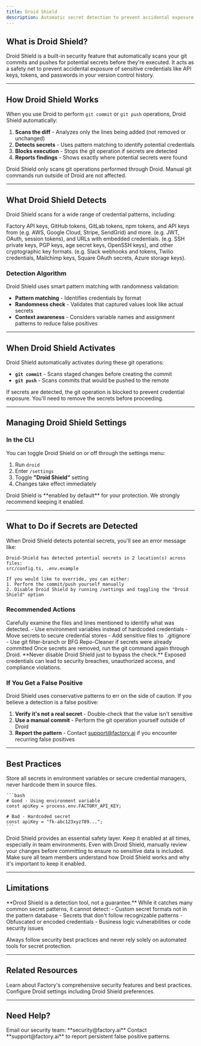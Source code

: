 ```yaml
---
title: Droid Shield
description: Automatic secret detection to prevent accidental exposure of credentials in your git commits and pushes.
---
```


## What is Droid Shield?

Droid Shield is a built-in security feature that automatically scans your git commits and pushes for potential secrets before they're executed. It acts as a safety net to prevent accidental exposure of sensitive credentials like API keys, tokens, and passwords in your version control history.

---

## How Droid Shield Works

When you use Droid to perform `git commit` or `git push` operations, Droid Shield automatically:

1. **Scans the diff** - Analyzes only the lines being added (not removed or unchanged)
2. **Detects secrets** - Uses pattern matching to identify potential credentials
3. **Blocks execution** - Stops the git operation if secrets are detected
4. **Reports findings** - Shows exactly where potential secrets were found

<Note>
  Droid Shield only scans git operations performed through Droid. Manual git commands run outside of Droid are not affected.
</Note>

---

## What Droid Shield Detects

Droid Shield scans for a wide range of credential patterns, including:

<CardGroup cols={2}>
  <Card title="API Keys & Tokens" icon="key">
    Factory API keys, GitHub tokens, GitLab tokens, npm tokens, and API keys from (e.g. AWS, Google Cloud, Stripe, SendGrid) and more.
  </Card>
  <Card title="Authentication Credentials" icon="user-lock">
    (e.g. JWT, OAuth, session tokens), and URLs with embedded credentials.
  </Card>
  <Card title="Private Keys" icon="file-shield">
    (e.g. SSH private keys, PGP keys, age secret keys, OpenSSH keys), and other cryptographic key formats.
  </Card>
  <Card title="Service-Specific Secrets" icon="cloud">
    (e.g. Slack webhooks and tokens, Twilio credentials, Mailchimp keys, Square OAuth secrets, Azure storage keys).
  </Card>
</CardGroup>

### Detection Algorithm

Droid Shield uses smart pattern matching with randomness validation:

- **Pattern matching** - Identifies credentials by format
- **Randomness check** - Validates that captured values look like actual secrets
- **Context awareness** - Considers variable names and assignment patterns to reduce false positives

---

## When Droid Shield Activates

Droid Shield automatically activates during these git operations:

- **`git commit`** - Scans staged changes before creating the commit
- **`git push`** - Scans commits that would be pushed to the remote

<Warning>
  If secrets are detected, the git operation is blocked to prevent credential exposure. You'll need to remove the secrets before proceeding.
</Warning>

---

## Managing Droid Shield Settings

### In the CLI

You can toggle Droid Shield on or off through the settings menu:

1. Run `droid`
2. Enter `/settings`
3. Toggle **"Droid Shield"** setting
4. Changes take effect immediately

<Info>
  Droid Shield is **enabled by default** for your protection. We strongly recommend keeping it enabled.
</Info>

---

## What to Do if Secrets are Detected

When Droid Shield detects potential secrets, you'll see an error message like:

```
Droid-Shield has detected potential secrets in 2 location(s) across files:
src/config.ts, .env.example

If you would like to override, you can either:
1. Perform the commit/push yourself manually
2. Disable Droid Shield by running /settings and toggling the "Droid Shield" option
```

### Recommended Actions

<Steps>
  <Step title="Review the findings">
    Carefully examine the files and lines mentioned to identify what was detected.
  </Step>
  <Step title="Remove the secrets">
    - Use environment variables instead of hardcoded credentials
    - Move secrets to secure credential stores
    - Add sensitive files to `.gitignore`
    - Use git filter-branch or BFG Repo-Cleaner if secrets were already committed
  </Step>
  <Step title="Retry the operation">
    Once secrets are removed, run the git command again through Droid.
  </Step>
</Steps>

<Warning>
  **Never disable Droid Shield just to bypass the check.** Exposed credentials can lead to security breaches, unauthorized access, and compliance violations.
</Warning>

### If You Get a False Positive

Droid Shield uses conservative patterns to err on the side of caution. If you believe a detection is a false positive:

1. **Verify it's not a real secret** - Double-check that the value isn't sensitive
2. **Use a manual commit** - Perform the git operation yourself outside of Droid
3. **Report the pattern** - Contact support@factory.ai if you encounter recurring false positives

---

## Best Practices

<AccordionGroup>
  <Accordion title="Use environment variables">
    Store all secrets in environment variables or secure credential managers, never hardcode them in source files.
    
    ```bash
    # Good - Using environment variable
    const apiKey = process.env.FACTORY_API_KEY;
    
    # Bad - Hardcoded secret
    const apiKey = "fk-abc123xyz789...";
    ```
  </Accordion>
  
  <Accordion title="Keep Droid Shield enabled">
    Droid Shield provides an essential safety layer. Keep it enabled at all times, especially in team environments.
  </Accordion>
  
  <Accordion title="Review before committing">
    Even with Droid Shield, manually review your changes before committing to ensure no sensitive data is included.
  </Accordion>
  
  <Accordion title="Educate your team">
    Make sure all team members understand how Droid Shield works and why it's important to keep it enabled.
  </Accordion>
</AccordionGroup>

---

## Limitations

<Note>
  **Droid Shield is a detection tool, not a guarantee.** While it catches many common secret patterns, it cannot detect:
  - Custom secret formats not in the pattern database
  - Secrets that don't follow recognizable patterns
  - Obfuscated or encoded credentials
  - Business logic vulnerabilities or code security issues
  
  Always follow security best practices and never rely solely on automated tools for secret protection.
</Note>

---

## Related Resources

<CardGroup cols={2}>
  <Card title="Security Overview" icon="shield" href="/cli/account/security">
    Learn about Factory's comprehensive security features and best practices.
  </Card>
  <Card title="Settings" icon="gear" href="/cli/configuration/settings">
    Configure Droid settings including Droid Shield preferences.
  </Card>
</CardGroup>

---

## Need Help?

<CardGroup cols={2}>
  <Card title="Security Questions" icon="envelope">
    Email our security team: **security@factory.ai**
  </Card>
  <Card title="False Positives" icon="flag">
    Contact **support@factory.ai** to report persistent false positive patterns.
  </Card>
</CardGroup>
